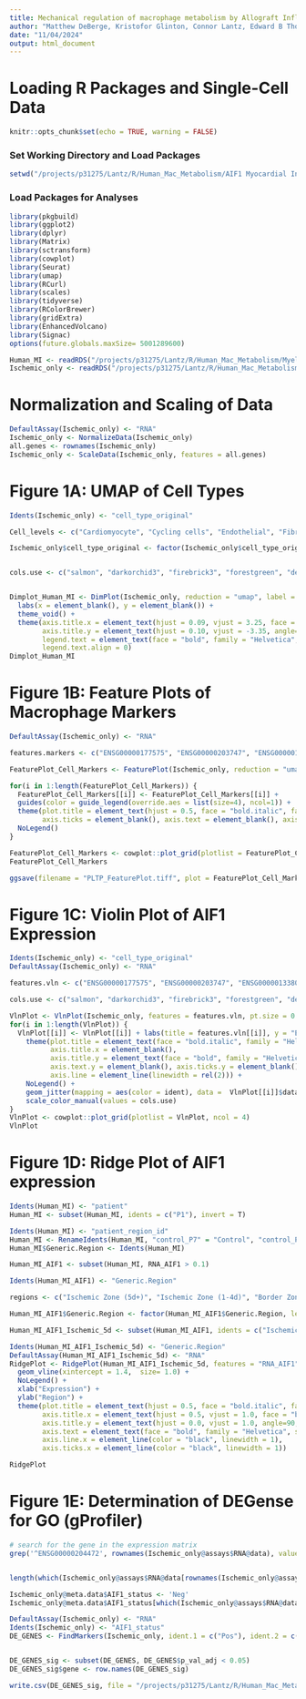 ```yaml
---
title: Mechanical regulation of macrophage metabolism by Allograft Inflammatory Factor 1 leads to adverse remodeling after cardiac injury
author: "Matthew DeBerge, Kristofor Glinton, Connor Lantz, Edward B Thorp, et. al"
date: "11/04/2024"
output: html_document
---
```


# Loading R Packages and Single-Cell Data
```r
knitr::opts_chunk$set(echo = TRUE, warning = FALSE)
```

### Set Working Directory and Load Packages
```r
setwd("/projects/p31275/Lantz/R/Human_Mac_Metabolism/AIF1 Myocardial Infarction")
```

### Load Packages for Analyses
```r
library(pkgbuild)
library(ggplot2)
library(dplyr)
library(Matrix)
library(sctransform)
library(cowplot)
library(Seurat)
library(umap)
library(RCurl)
library(scales)
library(tidyverse)
library(RColorBrewer)
library(gridExtra)
library(EnhancedVolcano)
library(Signac)
options(future.globals.maxSize= 5001289600)
```

```r
Human_MI <- readRDS("/projects/p31275/Lantz/R/Human_Mac_Metabolism/Myeloid_snRNA_snATAC.Rds")
Ischemic_only <- readRDS("/projects/p31275/Lantz/R/Human_Mac_Metabolism/AIF1 Myocardial Infarction/Ishemic_snRNAseq_only.rds")
```

# Normalization and Scaling of Data
```r
DefaultAssay(Ischemic_only) <- "RNA"
Ischemic_only <- NormalizeData(Ischemic_only)
all.genes <- rownames(Ischemic_only)
Ischemic_only <- ScaleData(Ischemic_only, features = all.genes)
```
# Figure 1A: UMAP of Cell Types
```r
Idents(Ischemic_only) <- "cell_type_original"

Cell_levels <- c("Cardiomyocyte", "Cycling cells", "Endothelial", "Fibroblast", "Lymphoid", "Myeloid", "Neuronal", "Pericyte", "vSMCs")

Ischemic_only$cell_type_original <- factor(Ischemic_only$cell_type_original, levels = Cell_levels)


cols.use <- c("salmon", "darkorchid3", "firebrick3", "forestgreen", "deeppink3", "dodgerblue4", "darkorange", "seagreen3", "darkseagreen1")


Dimplot_Human_MI <- DimPlot(Ischemic_only, reduction = "umap", label = F, cols = cols.use) + guides(color = guide_legend(override.aes = list(size=4), ncol=1)) +
  labs(x = element_blank(), y = element_blank()) +
  theme_void() +
  theme(axis.title.x = element_text(hjust = 0.09, vjust = 3.25, face = "bold", family = "Helvetica", size = rel(1.5)),
        axis.title.y = element_text(hjust = 0.10, vjust = -3.35, angle=90, face = "bold", family = "Helvetica", size = rel(1.5)),
        legend.text = element_text(face = "bold", family = "Helvetica", size = rel(1.2)),
        legend.text.align = 0) 
Dimplot_Human_MI
```
# Figure 1B: Feature Plots of Macrophage Markers
```r
DefaultAssay(Ischemic_only) <- "RNA"

features.markers <- c("ENSG00000177575", "ENSG00000203747", "ENSG00000133800", "ENSG00000204472")

FeaturePlot_Cell_Markers <- FeaturePlot(Ischemic_only, reduction = "umap", slot = "data", features = features.markers, order = T, cols = c("gray89", "firebrick4"), min.cutoff = ("q0"), max.cutoff = ("q75"), combine = F)

for(i in 1:length(FeaturePlot_Cell_Markers)) {
  FeaturePlot_Cell_Markers[[i]] <- FeaturePlot_Cell_Markers[[i]] + 
  guides(color = guide_legend(override.aes = list(size=4), ncol=1)) +
  theme(plot.title = element_text(hjust = 0.5, face = "bold.italic", family = "Helvetica", size = rel(2.25)),
        axis.ticks = element_blank(), axis.text = element_blank(), axis.title = element_blank(), axis.line = element_blank()) +
  NoLegend()
}

FeaturePlot_Cell_Markers <- cowplot::plot_grid(plotlist = FeaturePlot_Cell_Markers, ncol = 4)
FeaturePlot_Cell_Markers
```
```r
ggsave(filename = "PLTP_FeaturePlot.tiff", plot = FeaturePlot_Cell_Markers, path = "/projects/p31275/Lantz/R/Human_Mac_Metabolism/AIF1 Myocardial Infarction", device = "tiff", dpi = 600, width = 9, height = 5, units = "in", compression = "lzw")
```

# Figure 1C: Violin Plot of AIF1 Expression
```r
Idents(Ischemic_only) <- "cell_type_original"
DefaultAssay(Ischemic_only) <- "RNA"

features.vln <- c("ENSG00000177575", "ENSG00000203747", "ENSG00000133800", "ENSG00000204472")

cols.use <- c("salmon", "darkorchid3", "firebrick3", "forestgreen", "deeppink3", "dodgerblue4", "darkorange", "seagreen3", "darkseagreen1")

VlnPlot <- VlnPlot(Ischemic_only, features = features.vln, pt.size = 0.4, cols = cols.use, combine = F)
for(i in 1:length(VlnPlot)) {
  VlnPlot[[i]] <- VlnPlot[[i]] + labs(title = features.vln[[i]], y = "Expression") + 
    theme(plot.title = element_text(face = "bold.italic", family = "Helvetica", size = rel(3)), 
          axis.title.x = element_blank(), 
          axis.title.y = element_text(face = "bold", family = "Helvetica", size = rel(1.7)),
          axis.text.y = element_blank(), axis.ticks.y = element_blank(),
          axis.line = element_line(linewidth = rel(2))) + 
    NoLegend() +
    geom_jitter(mapping = aes(color = ident), data =  VlnPlot[[i]]$data, position = position_jitterdodge(jitter.width = 5.4, dodge.width = 0)) +
    scale_color_manual(values = cols.use)
}
VlnPlot <- cowplot::plot_grid(plotlist = VlnPlot, ncol = 4)
VlnPlot
```
# Figure 1D: Ridge Plot of AIF1 expression 
```r
Idents(Human_MI) <- "patient"
Human_MI <- subset(Human_MI, idents = c("P1"), invert = T)

Idents(Human_MI) <- "patient_region_id"
Human_MI <- RenameIdents(Human_MI, "control_P7" = "Control", "control_P8" = "Control", "control_P17" = "Control", "IZ_P3" = "Ischemic Zone (1-4d)", "GT/IZ_P9" = "Ischemic Zone (1-4d)", "GT/IZ_P9_rep2" = "Ischemic Zone (1-4d)", "IZ_P16" = "Ischemic Zone (1-4d)", "IZ_P10" = "Ischemic Zone (5d+)", "IZ_P15" = "Ischemic Zone (5d+)", "GT/IZ_P15" = "Ischemic Zone (5d+)",  "GT/IZ_P13" = "Ischemic Zone (5d+)", "RZ/BZ_P3" = "Border Zone", "RZ/BZ_P2" = "Border Zone", "RZ/BZ_P12" = "Border Zone", "RZ_P3" = "Remote Zone", "RZ_P9" = "Remote Zone", "RZ_P6" = "Remote Zone", "RZ/GT_P2" = "Remote Zone", "RZ_P11" = "Remote Zone", "FZ/GT_P19" = "Fibrotic Zone", "FZ_P14" = "Fibrotic Zone", "FZ/GT_P4" = "Fibrotic Zone", "RZ/FZ_P5" = "Fibrotic Zone", "FZ_P18" = "Fibrotic Zone", "FZ_P20" = "Fibrotic Zone")
Human_MI$Generic.Region <- Idents(Human_MI)

Human_MI_AIF1 <- subset(Human_MI, RNA_AIF1 > 0.1)

Idents(Human_MI_AIF1) <- "Generic.Region"

regions <- c("Ischemic Zone (5d+)", "Ischemic Zone (1-4d)", "Border Zone", "Fibrotic Zone", "Remote Zone" , "Control")

Human_MI_AIF1$Generic.Region <- factor(Human_MI_AIF1$Generic.Region, levels = regions)

Human_MI_AIF1_Ischemic_5d <- subset(Human_MI_AIF1, idents = c("Ischemic Zone (5d+)", "Remote Zone" , "Control"))
```

```r
Idents(Human_MI_AIF1_Ischemic_5d) <- "Generic.Region"
DefaultAssay(Human_MI_AIF1_Ischemic_5d) <- "RNA"
RidgePlot <- RidgePlot(Human_MI_AIF1_Ischemic_5d, features = "RNA_AIF1", cols = c("firebrick4", "dodgerblue4", "gray30")) + 
  geom_vline(xintercept = 1.4,  size= 1.0) +
  NoLegend() +
  xlab("Expression") +
  ylab("Region") +
  theme(plot.title = element_text(hjust = 0.5, face = "bold.italic", family = "Helvetica", size = rel(2.5)),
        axis.title.x = element_text(hjust = 0.5, vjust = 1.0, face = "bold", family = "Helvetica", size = rel(1.8)),
        axis.title.y = element_text(hjust = 0.0, vjust = 1.0, angle=90, face = "bold", family = "Helvetica", size = rel(1.8)),
        axis.text = element_text(face = "bold", family = "Helvetica", size = rel(1.2)),
        axis.line.x = element_line(color = "black", linewidth = 1),
        axis.ticks.x = element_line(color = "black", linewidth = 1))

RidgePlot
```
# Figure 1E: Determination of DEGense for GO (gProfiler)
```r
# search for the gene in the expression matrix
grep('^ENSG00000204472', rownames(Ischemic_only@assays$RNA@data), value = FALSE)


length(which(Ischemic_only@assays$RNA@data[rownames(Ischemic_only@assays$RNA@data)[3196], ] > 0.1))

Ischemic_only@meta.data$AIF1_status <- 'Neg'
Ischemic_only@meta.data$AIF1_status[which(Ischemic_only@assays$RNA@data[rownames(Ischemic_only@assays$RNA@data)[3196], ] > 0.1)] <- 'Pos'
```

```r
DefaultAssay(Ischemic_only) <- "RNA"
Idents(Ischemic_only) <- "AIF1_status"
DE_GENES <- FindMarkers(Ischemic_only, ident.1 = c("Pos"), ident.2 = c("Neg"), test.use = "MAST", verbose = FALSE)


DE_GENES_sig <- subset(DE_GENES, DE_GENES$p_val_adj < 0.05)
DE_GENES_sig$gene <- row.names(DE_GENES_sig)

write.csv(DE_GENES_sig, file = "/projects/p31275/Lantz/R/Human_Mac_Metabolism/DEGenes_Ischemic_only_AIF1_Pos.csv")
```